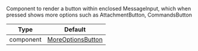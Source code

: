 Component to render a button within enclosed MessageInput, which when pressed shows more options such as AttachmentButton, CommandsButton

| Type | Default |
| - | - |
| component | [MoreOptionsButton](/reactnative/ui-components/more-options-button) |
